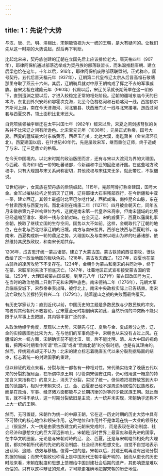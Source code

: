 ```yaml
---
---
---
```

title: 1：先说个大势
---



与汉、唐、元、明、清相比，宋朝能否视为大一统的王朝，是大有疑问的。让我们先从这一时期的大势说起，然后再下判断。

比起北宋来，契丹族创建的辽朝在立国先后上应该排位老大。唐天祐四年（907年），耶律阿保机通过部落选举成为契丹族的部落联盟长，而朱温推翻唐朝、建立后梁也恰在这年。十年以后，916年，耶律阿保机废除部落联盟制，正式称帝，国号契丹。五代后晋天福元年（937年），辽朝第二代皇帝辽太宗从后晋高祖石敬瑭那里夺取了燕云十六州。其后，辽朝骑兵就对中原王朝构成了挥之不去的军事威胁。自宋太祖在建隆元年（960年）代周以后，宋辽关系就长期笼罩在这一阴影下，直到澶渊之盟以后，才进入较稳定正常的相处阶段。辽朝的疆域东临今天的日本海，东北到外兴安岭和鄂霍次克海，北至今色楞格河和石勒喀河一线，西接额尔齐斯河上游，南在今天津海河、河北霸县、陕西雁门关一线与北宋接壤，迤西过河套与西夏交界，领土面积比北宋还大。

自党项族领袖李继迁在太平兴国七年（982年）叛宋以后，宋夏之间剑拔弩张的关系并不比宋辽之间有所逊色。北宋宝元元年（1038年），元昊正式称帝，国号大夏。西夏的疆域最大时东临黄河，西尽玉门关，北达大漠，南迄萧关（金甘肃环县北）。西夏建国以后，在11世纪40年代，先是屡败宋军，继而重创辽师，终于造成了与宋、辽三足鼎立的格局。

在今天中国境内，以北宋时期的政治版图而言，还有与宋以大渡河为界的大理国，今西藏、青海和川西一带的吐蕃诸部，今新疆和中亚的回纥诸汗国。在这些地方政权中，只有大理国与宋关系尚称密切，其他政权与宋往来无多，就此带过，不拟细说。

12世纪初叶，女真族在契丹族的后院崛起。1115年，完颜阿骨打称帝建国，国号大金。金军以摧枯拉朽之势消灭了辽朝，辽将耶律大石率残部西行，在今新疆和中亚一带，建立西辽，其领土最盛时北至巴尔喀什湖，西抵咸海，南控昆仑山脉，东在今甘肃西境与西夏为邻。而北宋则在靖康二年（1127年）四月被金朝灭亡，同年五月宋徽宗第九子赵构继位为帝，这就是南宋第一代皇帝宋高宗，但南宋疆域的北境已经退缩至淮水、秦岭一线与金朝对峙。在金灭辽、宋的威慑下，西夏以藩属礼事金朝，换取了继续立国的生存空间，国势以大不如前。这样，金朝取代了辽朝的地位，在东北与西北继承辽朝的旧境，南方与南宋接界，西部在陕西与西夏毗邻，与南宋、西夏构成新一轮的鼎足之势。大理国以及与南宋以岷山为界的吐蕃诸部，依然维持其民族政权，和南宋长期共存。

1206年，成吉思汗统一蒙古诸部，建立了大蒙古国。蒙古铁骑的西征南攻，很快改绘了这一政治地图的板块色彩。1218年，蒙古攻灭西辽。1227年，西夏也在蒙古骑兵的凌厉攻势下不复存在。1234年，金朝作为蒙古和南宋的共同对手，终于在蒙、宋联军的夹攻下彻底灭亡。1247年，吐蕃地区正式宣布接受蒙古国的管辖。1253年，大理国被蒙古国征服。到至元八年（1271年）蒙古国改国号为元，在当时的政治地图上只剩下元和宋两种底色。南宋德祐二年（1276年），元朝大军兵临临安城下，宋恭帝奉表出降，被俘北上，南宋中央政权实际上已告结束。南宋流亡政权苦苦撑持到祥兴二年（1279年），随着崖山之战的失败而最终覆灭。

有历史学家认为：直到近代以前，中国历史的主题是多数民族与少数民族的冲突。笔者对其他朝代不敢妄论，辽宋夏金元时期倒确实如此，当然所谓的冲突断不能只限于从军事上去把握，其内容丰富广泛的多。

从政治地缘学角度，反观以上大势，宋朝先与辽、夏后与金、夏成鼎分之势，辽、金的实控版图也比宋为大，在与他们的军事角逐中，宋朝也从来没有占过上风。在疆域的大一统方面，宋朝确实前不能比汉、唐，后不能比明、清。从大中国的视角看，把两宋时期看作所谓“后三国”或者“后南北朝”的分裂时期，也是有其理由的。然而，传统观点却无不认为：北宋的建立标志着晚唐五代以来分裂割据局面的结束，标志着统一的封建国家的重建。

但以辩证的观点来看，分裂与统一都各有一种相对性。宋代确实结束了晚唐五代以来的分裂割据局面，在所谓中原王朝（尽管南宋偏安江南，仍可借用这一概念的特定含义来指称它）的意义上，消灭了分裂，实现了统一。但倘若把视野放宽到大中国的范围内，相对于宋朝来说，辽、金、西夏都已经不是周边附属性的民族政权，而是在政治、军事、经济诸方面都能与之长期抗衡的对等的少数民族王朝。就此而言，就不得不承认，这一时期分裂依旧是主流，大一统并未实现，宋朝确乎还称不上大一统的王朝。

然而，无可置疑，宋朝作为统一的中原王朝，它在这一历史时期的历史大势中具有不可替代的核心地位和领头作用。这种地位和作用并不是体现在统一大业的领导权上（很显然，大一统是由蒙古族建立的元朝来完成的），而是表现在政治制度、社会经济和思想文化的巨大深远影响上。宋朝是当时世界上最富庶和最先进的国家，在中华文明圈里，无论是与宋朝对峙的辽、金、西夏，还是与宋朝睦邻相处的大理国，都对宋朝所代表的先进的政治制度、社会经济和思想文化，自觉不自觉地表示出认同、追随、仿效与移植。值得一提的是，宋朝以后，封建王朝再没有出现分裂割据的局面；而宋代朝政也称得上是中国历代王朝中最开明的。因而从更长的历史时段来看，宋朝在制度和思想上馈赠给中国封建社会后期的遗产，其影响更是难以低估的。只有以这种辩证的观点，才可能更准确地把握宋朝的历史地位。